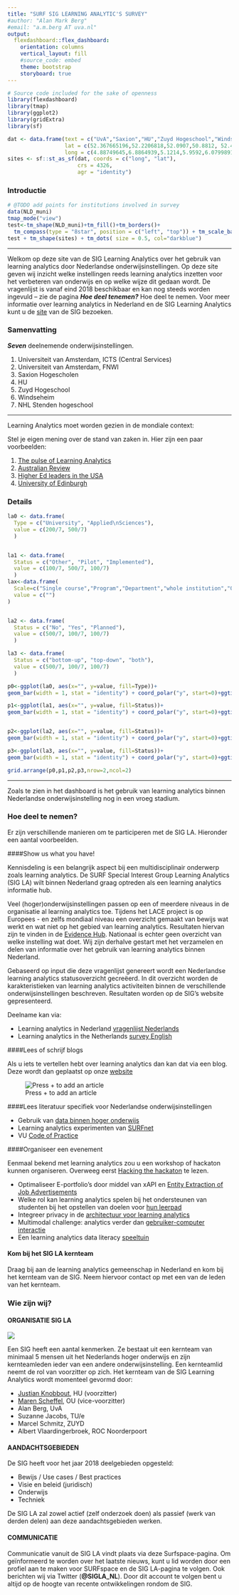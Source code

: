 ```yaml
---
title: "SURF SIG LEARNING ANALYTIC'S SURVEY"
#author: "Alan Mark Berg"
#email: "a.m.berg AT uva.nl"
output: 
  flexdashboard::flex_dashboard:
    orientation: columns
    vertical_layout: fill
    #source_code: embed
    theme: bootstrap
    storyboard: true
---
```


```r
# Source code included for the sake of openness
library(flexdashboard)
library(tmap)  
library(ggplot2)
library(gridExtra)
library(sf)

dat <- data.frame(text = c("UvA","Saxion","HU","Zuyd Hogeschool","Windseheim","NHL Stenden hogeschool"), 
                  lat = c(52.367665196,52.2206818,52.0907,50.8812, 52.4995467,53.2112), 
                  long = c(4.88749645,6.8864939,5.1214,5.9592,6.0799891,5.7974))
sites <- sf::st_as_sf(dat, coords = c("long", "lat"), 
                      crs = 4326, 
                      agr = "identity")
```
### Introductie {data-commentary-width=400}

```r
# @TODO add points for institutions involved in survey
data(NLD_muni)
tmap_mode("view")
test<-tm_shape(NLD_muni)+tm_fill()+tm_borders()+
  tm_compass(type = "8star", position = c("left", "top")) + tm_scale_bar(breaks = c(0, 25,50), size = 0.4)
test + tm_shape(sites) + tm_dots( size = 0.5, col="darkblue")
```

***

Welkom op deze site van de SIG Learning Analytics over het gebruik van learning analytics door Nederlandse onderwijsinstellingen. Op deze site geven wij inzicht welke instellingen reeds learning analytics inzetten voor het verbeteren van onderwijs en op welke wijze dit gedaan wordt. De vragenlijst is vanaf eind 2018 beschikbaar en kan nog steeds worden ingevuld – zie de pagina ***Hoe deel tenemen?*** Hoe deel te nemen. Voor meer informatie over learning analytics in Nederland en de SIG Learning Analytics kunt u de [site](https://www.surfspace.nl/sig/18-learning-analytics/) van de SIG bezoeken.


### Samenvatting {data-commentary-width=400}

***Seven*** deelnemende onderwijsinstellingen.

1. Universiteit van Amsterdam, ICTS (Central Services)
2. Universiteit van Amsterdam, FNWI
3. Saxion Hogescholen                             
4. HU   
5. Zuyd Hogeschool                                
6. Windseheim      
7. NHL Stenden hogeschool 

*** 
  
Learning Analytics moet worden gezien in de mondiale context:

Stel je eigen mening over de stand van zaken in. Hier zijn een paar voorbeelden:

1. [The pulse of Learning Analytics](https://www.researchgate.net/publication/228096893_The_Pulse_of_Learning_Analytics_Understandings_and_Expectations_from_the_Stakeholders)
2. [Australian Review](https://www.iru.edu.au/wp-content/uploads/2018/04/MRUN-Learning-Analytics-report.pdf)
3. [Higher Ed leaders in the USA](https://edscoop.com/survey-universities-are-investing-in-data-analytics/)
4. [University of Edinburgh](https://www.ed.ac.uk/information-services/learning-technology/learning-analytics)


### Details {data-commentary-width=400}

```r
la0 <- data.frame(
  Type = c("University", "Applied\nSciences"),
  value = c(200/7, 500/7)
  )


la1 <- data.frame(
  Status = c("Other", "Pilot", "Implemented"),
  value = c(100/7, 500/7, 100/7)
  )
lax<-data.frame(
  Scale=c("Single course","Program","Department","whole institution","Other"),
  value = c("")
)


la2 <- data.frame(
  Status = c("No", "Yes", "Planned"),
  value = c(500/7, 100/7, 100/7)
  )

la3 <- data.frame(
  Status = c("bottom-up", "top-down", "both"),
  value = c(500/7, 100/7, 100/7)
  )

p0<-ggplot(la0, aes(x="", y=value, fill=Type))+
geom_bar(width = 1, stat = "identity") + coord_polar("y", start=0)+ggtitle("Type") + xlab("") + ylab("")

p1<-ggplot(la1, aes(x="", y=value, fill=Status))+
geom_bar(width = 1, stat = "identity") + coord_polar("y", start=0)+ggtitle("Maturity") + xlab("") + ylab("")


p2<-ggplot(la2, aes(x="", y=value, fill=Status))+
geom_bar(width = 1, stat = "identity") + coord_polar("y", start=0)+ggtitle("Institutional\nPolicy") + xlab("") + ylab("")

p3<-ggplot(la3, aes(x="", y=value, fill=Status))+
geom_bar(width = 1, stat = "identity") + coord_polar("y", start=0)+ggtitle("Management\nStyle") + xlab("") + ylab("")

grid.arrange(p0,p1,p2,p3,nrow=2,ncol=2)


```

*** 

Zoals te zien in het dashboard is het gebruik van learning analytics binnen Nederlandse onderwijsinstelling nog in een vroeg stadium.


### Hoe deel te nemen? {data-commentary-width=400}

Er zijn verschillende manieren om te participeren met de SIG LA. Hieronder een aantal voorbeelden.

####Show us what you have!

Kennisdeling is een belangrijk aspect bij een multidisciplinair onderwerp zoals learning analytics. De SURF Special Interest Group Learning Analytics (SIG LA) wilt binnen Nederland graag optreden als een learning analytics informatie hub.

Veel (hoger)onderwijsinstellingen passen op een of meerdere niveaus in de organisatie al learning analytics toe. Tijdens het LACE project is op Europees - en zelfs mondiaal niveau een overzicht gemaakt van bewijs wat werkt en wat niet op het gebied van learning analytics. Resultaten hiervan zijn te vinden in de [Evidence Hub](http://evidence.laceproject.eu/). Nationaal is echter geen overzicht van welke instelling wat doet. Wij zijn derhalve gestart met het verzamelen en delen van informatie over het gebruik van learning analytics binnen Nederland.

Gebaseerd op input die deze vragenlijst genereert wordt een Nederlandse learning analytics statusoverzicht gecreëerd. In dit overzicht worden de karakteristieken van learning analytics activiteiten binnen de verschillende onderwijsinstellingen beschreven. Resultaten worden op de SIG’s website gepresenteerd.

Deelname kan via:

*	Learning analytics in Nederland [vragenlijst Nederlands](http://bit.ly/SURFsigLAsurveyNL)
*	Learning analytics in the Netherlands [survey English](http://bit.ly/SURFsigLAsurveyEN)


####Lees of schrijf blogs

Als u iets te vertellen hebt over learning analytics dan kan dat via een blog. Deze wordt dan geplaatst op onze [website](https://www.surfspace.nl/sig/18-learning-analytics/)

![Press + to add an article](article.png)

####Lees literatuur specifiek voor Nederlandse onderwijsinstellingen

*	Gebruik van [data binnen hoger onderwijs](https://www.surf.nl/binaries/content/assets/surf/nl/kennisbank/2019/whitepaperla_def.pdf)
*	Learning analytics experimenten van [SURFnet](https://www.surf.nl/binaries/content/assets/surf/nl/kennisbank/2018/la-experiment-def.pdf)
*	VU [Code of Practice](https://www.vu.nl/nl/Images/Code-of-practice-privacy-ethiek-SA2017_v1_CC_tcm289-878414.pdf)


####Organiseer een evenement

Eenmaal bekend met learning analytics zou u een workshop of hackaton kunnen organiseren. Overweeg eerst [Hacking the hackaton](https://lakhackathon.files.wordpress.com/2018/02/lakhackathon2018_paper_2.pdf) te lezen.

*	Optimaliseer E-portfolio’s door middel van xAPI en [Entity Extraction of Job Advertisements](https://lakhackathon.files.wordpress.com/2018/02/lakhackathon2018_paper_1.pdf)
*	Welke rol kan learning analytics spelen bij het ondersteunen van studenten bij het opstellen van doelen voor [hun leerpad](https://lakhackathon.files.wordpress.com/2018/02/lakhackathon2018_paper_3.pdf)
*	Integreer privacy in de [architectuur voor learning analytics](https://lakhackathon.files.wordpress.com/2018/02/lakhackathon2018_paper_4.pdf)
*	Multimodal challenge: analytics verder dan [gebruiker-computer interactie](https://lakhackathon.files.wordpress.com/2018/02/lakhackathon2018_paper_5.pdf)
*	Een learning analytics data literacy [speeltuin](https://lakhackathon.files.wordpress.com/2018/02/lakhackathon2018_paper_6.pdf)


#### Kom bij het SIG LA kernteam

Draag bij aan de learning analytics gemeenschap in Nederland en kom bij het kernteam van de SIG. Neem hiervoor contact op met een van de leden van het kernteam.

### Wie zijn wij? {data-commentary-width=400}

#### ORGANISATIE SIG LA

![](logo.png)

<p>

Een SIG heeft een aantal kenmerken. Ze bestaat uit een kernteam van minimaal 5 mensen uit het Nederlands hoger onderwijs en zijn kernteamleden ieder van een andere onderwijsinstelling. Een kernteamlid neemt de rol van voorzitter op zich. Het kernteam van de SIG Learning Analytics wordt momenteel gevormd door:

* [Justian Knobbout](mailto:justian.knobbout@hu.nl), HU (voorzitter)
* [Maren Scheffel](mailto:maren.scheffel@ou.nl), OU (vice-voorzitter)
* Alan Berg, UvA
* Suzanne Jacobs, TU/e
* Marcel Schmitz, ZUYD
* Albert Vlaardingerbroek, ROC Noorderpoort
 
#### AANDACHTSGEBIEDEN

De SIG heeft voor het jaar 2018 deelgebieden opgesteld:

* Bewijs / Use cases / Best practices
* Visie en beleid (juridisch)
* Onderwijs
* Techniek

De SIG LA zal zowel actief (zelf onderzoek doen) als passief (werk van derden delen) aan deze aandachtsgebieden werken.

#### COMMUNICATIE

Communicatie vanuit de SIG LA vindt plaats via deze Surfspace-pagina. Om geïnformeerd te worden over het laatste nieuws, kunt u lid worden door een profiel aan te maken voor SURFspace en de SIG LA-pagina te volgen. Ook berichten wij via Twitter (**\@SIGLA_NL**). Door dit account te volgen bent u altijd op de hoogte van recente ontwikkelingen rondom de SIG.